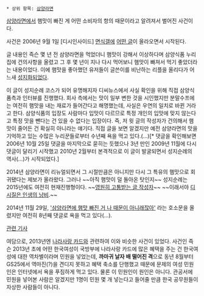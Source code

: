  * 상위 항목: [[삼양라면]]

[[삼양라면]]에서 햄맛이 빠진 게 어떤 소비자의 항의 때문이라고 알려져서 벌어진 사건이다.

사건은 2006년 9월 1일 [디시인사이드] [[면식수햏|면식갤]]에 [http://gall.dcinside.com/list.php?id=food_noodle&no=12140 어떤 글]이 올라오면서 시작된다.

글 내용인 즉슨 몇 년 전 삼양라면을 먹었더니 햄맛이 강해서 이상하다며 삼양식품 누리집에 건의사항을 올렸고 그 후 몇 년이 지나 다시 먹어보니 햄맛이 빠져서 먹기 좋았더라는 내용이었다. 이에 햄맛을 좋아했던 유저들이 글쓴이를 비난하는 리플을 올리다가 어느새 [[성지]]화되었다.

이 글이 성지순례 코스가 되어 유명해지자 디씨뉴스에서 사실 확인을 위해 직접 삼양식품측과 인터뷰를 진행했다. 회사 측에서는 맛이 일부 변한 것을 시인했지만 분말수프에는 여전히 햄맛을 내는 재료가 들어간다고 해명했는데, 사실은 우연의 일치로 바뀐 거라고 한다. 삼양식품의 입장도 사람마다 입맛이 다르므로 특정 개인의 입맛에 맞지 않는다고 특정 맛을 뺀다는 건 있을 수 없다는 입장이다. 즉, 저 윗 글의 작성자가 건의해서 햄맛이 줄어든 건 확실히 아니라는 얘기다. 직접 글을 보면 알겠지만 예전 삼양라면의 맛을 기억하고 있는 수많은 누리꾼들로부터 수년째 욕을 먹고 있다.(…)[* 댓글을 확인해보면 2006년 10월 25일 댓글을 마지막으로 묻히는 듯했으나 3년 만인 2009년 11월에 다시 댓글이 달리기 시작했고 2010년 2월부터 본격적으로 이 글이 발굴되면서 성지순례의 역사(…)가 시작되었다.]

2014년 삼양라면이 리뉴얼되면서 그 시절만큼은 아니지만 다시 그 특유의 햄맛으로 회귀됐다는 제보가 올라왔다. 그러나 ~~아직 햄맛이 덜 돌아온 탓인지~~ 성지순례는 2015년에도 여전히 현재진행형이다. ~~[[영고라인#s-7|영원히 고통받는 글 작성자]]~~ ~~이래서야 [[트위터는 인생의 낭비|디시질은 인생의 낭비]].~~

2014년 11월 29일, [http://gall.dcinside.com/board/view/?id=food_noodle&no=66056&page=1&search_pos=&s_type=search_name&s_keyword=%EC%83%9D%EA%B0%81 '삼양라면에 햄맛 빠진 거 나 때문이 아니래잖아'] 라는 호소문을 올렸지만 여전히 8년째 댓글로 욕을 먹고 있다(…).

[http://news.naver.com/main/read.nhn?mode=LSD&mid=sec&sid1=102&oid=033&aid=0000024780 관련 기사]

여담으로, 2013년엔 [[나라사랑 카드]]와 관련하여 이와 비슷한 사건이 있었다. 사건인 즉슨 2013년 초에 어떤 한국여성이 국방부에 나라사랑 카드에 많은 혜택을 주는 건 한국여성에 대한 역차별이라며 민원을 넣었는데, '''까마귀 날자 배 떨어진 격'''으로 동년 8월부터 GS25에서 역마진(?)을 견디지 못하고 혜택 축소를 단행했고 때문에 문제의 여성 민원인은 인터넷에서 욕을 푸짐하게 먹고 있다. 물론 이 민원인이 원인은 아니다. 관공서에 민원을 넣어본 사람은 알겠지만 1명이 민원 몇 개 넣는다고 들어줄 만큼 한국 공무원들이 자상한 사람들이 아니다. 
